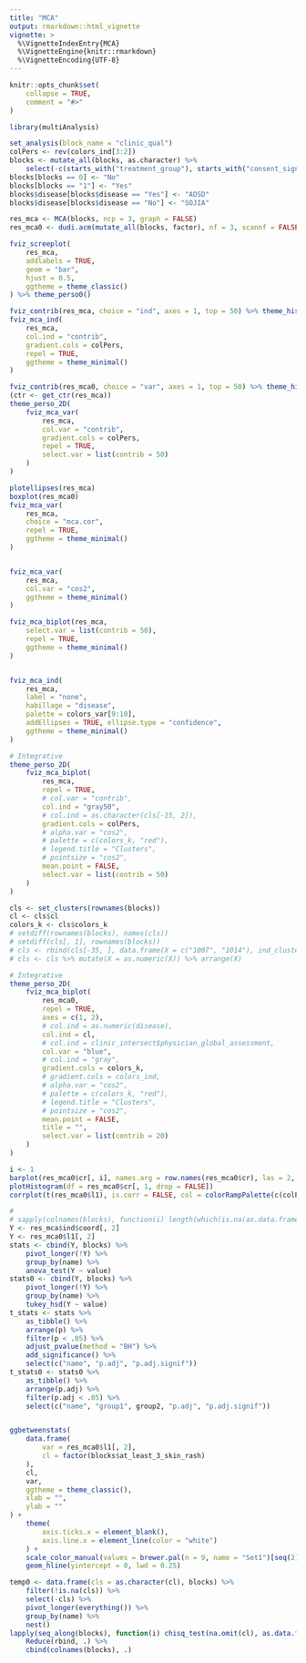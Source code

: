 ```yaml
---
title: "MCA"
output: rmarkdown::html_vignette
vignette: >
  %\VignetteIndexEntry{MCA}
  %\VignetteEngine{knitr::rmarkdown}
  %\VignetteEncoding{UTF-8}
---
```


```r
knitr::opts_chunk$set(
    collapse = TRUE,
    comment = "#>"
)
```

```r
library(multiAnalysis)
```
```r

set_analysis(block_name = "clinic_qual")
colPers <- rev(colors_ind[3:2])
blocks <- mutate_all(blocks, as.character) %>%
    select(-c(starts_with("treatment_group"), starts_with("consent_signed_by"), "country"))
blocks[blocks == 0] <- "No"
blocks[blocks == "1"] <- "Yes"
blocks$disease[blocks$disease == "Yes"] <- "AOSD"
blocks$disease[blocks$disease == "No"] <- "SOJIA"

res_mca <- MCA(blocks, ncp = 3, graph = FALSE)
res_mca0 <- dudi.acm(mutate_all(blocks, factor), nf = 3, scannf = FALSE)

fviz_screeplot(
    res_mca,
    addlabels = TRUE,
    geom = "bar",
    hjust = 0.5,
    ggtheme = theme_classic()
) %>% theme_perso0()

fviz_contrib(res_mca, choice = "ind", axes = 1, top = 50) %>% theme_histo()
fviz_mca_ind(
    res_mca,
    col.ind = "contrib",
    gradient.cols = colPers,
    repel = TRUE,
    ggtheme = theme_minimal()
)

fviz_contrib(res_mca0, choice = "var", axes = 1, top = 50) %>% theme_histo()
(ctr <- get_ctr(res_mca))
theme_perso_2D(
    fviz_mca_var(
        res_mca,
        col.var = "contrib",
        gradient.cols = colPers,
        repel = TRUE,
        select.var = list(contrib = 50)
    )
)

plotellipses(res_mca)
boxplot(res_mca0)
fviz_mca_var(
    res_mca,
    choice = "mca.cor",
    repel = TRUE,
    ggtheme = theme_minimal()
)


fviz_mca_var(
    res_mca,
    col.var = "cos2",
    ggtheme = theme_minimal()
)

fviz_mca_biplot(res_mca,
    select.var = list(contrib = 50),
    repel = TRUE,
    ggtheme = theme_minimal()
)


fviz_mca_ind(
    res_mca,
    label = "none",
    habillage = "disease",
    palette = colors_var[9:10],
    addEllipses = TRUE, ellipse.type = "confidence",
    ggtheme = theme_minimal()
)

# Integrative
theme_perso_2D(
    fviz_mca_biplot(
        res_mca,
        repel = TRUE,
        # col.var = "contrib",
        col.ind = "gray50",
        # col.ind = as.character(cls[-15, 2]),
        gradient.cols = colPers,
        # alpha.var = "cos2",
        # palette = c(colors_k, "red"),
        # legend.title = "Clusters",
        # pointsize = "cos2",
        mean.point = FALSE,
        select.var = list(contrib = 50)
    )
)

cls <- set_clusters(rownames(blocks))
cl <- cls$cl
colors_k <- cls$colors_k
# setdiff(rownames(blocks), names(cls))
# setdiff(cls[, 1], rownames(blocks))
# cls <- rbind(cls[-35, ], data.frame(X = c("1007", "1014"), ind_clusters = NA))
# cls <- cls %>% mutate(X = as.numeric(X)) %>% arrange(X)

# Integrative
theme_perso_2D(
    fviz_mca_biplot(
        res_mca0,
        repel = TRUE,
        axes = c(1, 2),
        # col.ind = as.numeric(disease),
        col.ind = cl,
        # col.ind = clinic_intersect$physician_global_assessment,
        col.var = "blue",
        # col.ind = "gray",
        gradient.cols = colors_k,
        # gradient.cols = colors_ind,
        # alpha.var = "cos2",
        # palette = c(colors_k, "red"),
        # legend.title = "Clusters",
        # pointsize = "cos2",
        mean.point = FALSE,
        title = "",
        select.var = list(contrib = 20)
    )
)

i <- 1
barplot(res_mca0$cr[, i], names.arg = row.names(res_mca0$cr), las = 2, main = paste("Axe", i))
plotHistogram(df = res_mca0$cr[, 1, drop = FALSE])
corrplot(t(res_mca0$l1), is.corr = FALSE, col = colorRampPalette(c(colPers, "black"))(100))

#
# sapply(colnames(blocks), function(i) length(which(is.na(as.data.frame(blocks[, i])[, 1])))) %>% sort()
Y <- res_mca$ind$coord[, 2]
Y <- res_mca0$l1[, 2]
stats <- cbind(Y, blocks) %>%
    pivot_longer(!Y) %>%
    group_by(name) %>%
    anova_test(Y ~ value)
stats0 <- cbind(Y, blocks) %>%
    pivot_longer(!Y) %>%
    group_by(name) %>%
    tukey_hsd(Y ~ value)
t_stats <- stats %>%
    as_tibble() %>%
    arrange(p) %>%
    filter(p < .05) %>%
    adjust_pvalue(method = "BH") %>%
    add_significance() %>%
    select(c("name", "p.adj", "p.adj.signif"))
t_stats0 <- stats0 %>%
    as_tibble() %>%
    arrange(p.adj) %>%
    filter(p.adj < .05) %>%
    select(c("name", "group1", group2, "p.adj", "p.adj.signif"))


ggbetweenstats(
    data.frame(
        var = res_mca0$l1[, 2],
        cl = factor(blocks$at_least_3_skin_rash)
    ),
    cl,
    var,
    ggtheme = theme_classic(),
    xlab = "",
    ylab = ""
) +
    theme(
        axis.ticks.x = element_blank(),
        axis.line.x = element_line(color = "white")
    ) +
    scale_color_manual(values = brewer.pal(n = 9, name = "Set1")[seq(2)]) +
    geom_hline(yintercept = 0, lwd = 0.25)

temp0 <- data.frame(cls = as.character(cl), blocks) %>%
    filter(!is.na(cls)) %>%
    select(-cls) %>%
    pivot_longer(everything()) %>%
    group_by(name) %>%
    nest()
lapply(seq_along(blocks), function(i) chisq_test(na.omit(cl), as.data.frame(temp0[i, ]$data)[, 1])) %>%
    Reduce(rbind, .) %>%
    cbind(colnames(blocks), .)
```
